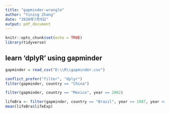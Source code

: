 ```yaml
---
title: "gapminder-wrangle"
author: "Yining Zhang"
date: "2020年7月9日"
output: pdf_document
---
```


```r
knitr::opts_chunk$set(echo = TRUE)
library(tidyverse)
```

## learn 'dplyR' using gapminder

```r
gapminder = read_csv("D:\\R\\gapminder.csv")
```

```r
conflict_prefer("filter", "dplyr") 
filter(gapminder, country == "China")
```

```r
filter(gapminder, country == "Mexico", year == 2002)

```

```r
lifeBra <- filter(gapminder, country == "Brazil", year >= 1987, year <= 2007)
mean(lifeBra$lifeExp)
```


